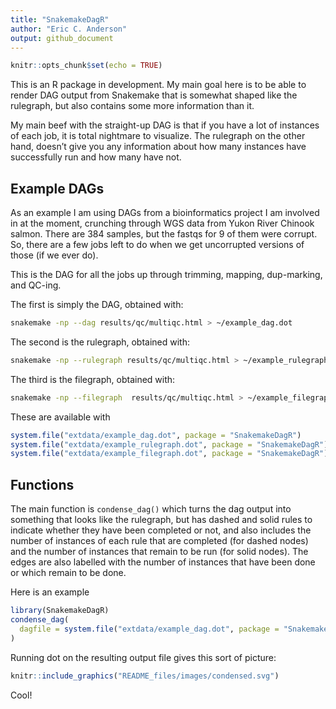 ```yaml
---
title: "SnakemakeDagR"
author: "Eric C. Anderson"
output: github_document
---
```


```r
knitr::opts_chunk$set(echo = TRUE)
```

This is an R package in development.  My main goal here is to be able
to render DAG output from Snakemake that is somewhat shaped like the
rulegraph, but also contains some more information than it.

My main beef with the straight-up DAG is that if you have a lot of instances
of each job, it is total nightmare to visualize.  The rulegraph on the other
hand, doesn't give you any information about how many instances have successfully
run and how many have not.  

## Example DAGs

As an example I am using DAGs from a bioinformatics project I am involved in at the
moment, crunching through WGS data from Yukon River Chinook salmon.  There are 384 samples, but
the fastqs for 9 of them were corrupt.  So, there are a few jobs left to do when we get
uncorrupted versions of those (if we ever do).  

This is the DAG for all the jobs up through trimming, mapping, dup-marking, and QC-ing.

The first is simply the DAG, obtained with:
```sh
snakemake -np --dag results/qc/multiqc.html > ~/example_dag.dot
```
The second is the rulegraph, obtained with:
```sh
snakemake -np --rulegraph results/qc/multiqc.html > ~/example_rulegraph.dot
```
The third is the filegraph, obtained with:
```sh
snakemake -np --filegraph  results/qc/multiqc.html > ~/example_filegraph.dot
```

These are available with
```r
system.file("extdata/example_dag.dot", package = "SnakemakeDagR")
system.file("extdata/example_rulegraph.dot", package = "SnakemakeDagR")
system.file("extdata/example_filegraph.dot", package = "SnakemakeDagR")
```

## Functions

The main function is `condense_dag()` which turns the dag output into something that
looks like the rulegraph, but has dashed and solid rules to indicate whether they
have been completed or not, and also includes the number of instances of each rule that
are completed (for dashed nodes) and the number of instances that remain to be
run (for solid nodes). The edges are also labelled with the number of instances that
have been done or which remain to be done.

Here is an example
```r
library(SnakemakeDagR)
condense_dag(
  dagfile = system.file("extdata/example_dag.dot", package = "SnakemakeDagR")
)
```

Running dot on the resulting output file gives this sort of picture:
```r
knitr::include_graphics("README_files/images/condensed.svg")
```

Cool!
